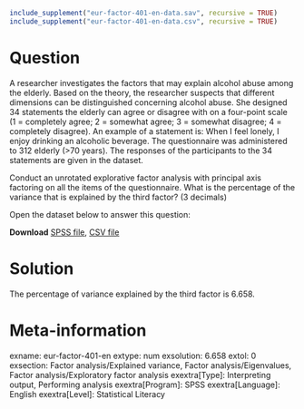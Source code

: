 ```{r, echo = FALSE, results = "hide"}
include_supplement("eur-factor-401-en-data.sav", recursive = TRUE)
include_supplement("eur-factor-401-en-data.csv", recursive = TRUE)
```

Question
========
A researcher investigates the factors that may explain alcohol abuse among the elderly. Based on the theory, the researcher suspects that different dimensions can be distinguished concerning alcohol abuse. She designed 34 statements the elderly can agree or disagree with on a four-point scale (1 = completely agree; 2 = somewhat agree; 3 = somewhat disagree; 4 = completely disagree). An example of a statement is: When I feel lonely, I enjoy drinking an alcoholic beverage. The questionnaire was administered to 312 elderly (>70 years). The responses of the participants to the 34 statements are given in the dataset.

Conduct an unrotated explorative factor analysis with principal axis factoring on all the items of the questionnaire. What is the percentage of the variance that is explained by the third factor? (3 decimals)

Open the dataset below to answer this question:

**Download** [SPSS file](eur-factor-401-en-data.sav), [CSV file](eur-factor-401-en-data.csv)


Solution
========
The percentage of variance explained by the third factor is 6.658.


Meta-information
================
exname: eur-factor-401-en
extype: num
exsolution: 6.658
extol: 0
exsection: Factor analysis/Explained variance, Factor analysis/Eigenvalues, Factor analysis/Exploratory factor analysis
exextra[Type]: Interpreting output, Performing analysis
exextra[Program]: SPSS
exextra[Language]: English
exextra[Level]: Statistical Literacy